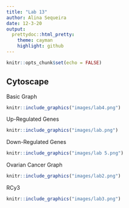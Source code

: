 ```yaml
---
title: "Lab 13"
author: Alina Sequeira
date: 12-3-20
output: 
  prettydoc::html_pretty:
    theme: cayman
    highlight: github
---
```


```r
knitr::opts_chunk$set(echo = FALSE)
```

## Cytoscape

Basic Graph
```r
knitr::include_graphics("images/lab4.png")
```

Up-Regulated Genes
```r
knitr::include_graphics("images/lab.png")
```

Down-Regulated Genes
```r
knitr::include_graphics("images/lab 5.png")
```

Ovarian Cancer Graph
```r
knitr::include_graphics("images/lab2.png")
```

RCy3
```r
knitr::include_graphics("images/lab3.png")
```





